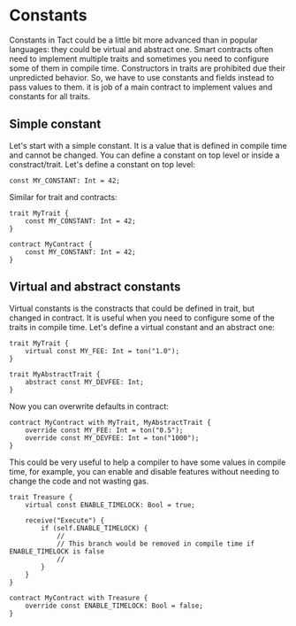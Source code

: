 # Constants

Constants in Tact could be a little bit more advanced than in popular languages: they could be virtual and abstract one. Smart contracts often need to implement multiple traits and sometimes you need to configure some of them in compile time. Constructors in traits are prohibited due their unpredicted behavior. So, we have to use constants and fields instead to pass values to them. it is job of a main contract to implement values and constants for all traits.

## Simple constant

Let's start with a simple constant. It is a value that is defined in compile time and cannot be changed. You can define a constant on top level or inside a constract/trait. Let's define a constant on top level:

```tact
const MY_CONSTANT: Int = 42;
```

Similar for trait and contracts:
    
```tact
trait MyTrait {
    const MY_CONSTANT: Int = 42;
}

contract MyContract {
    const MY_CONSTANT: Int = 42;
}
```

## Virtual and abstract constants

Virtual constants is the constracts that could be defined in trait, but changed in contract. It is useful when you need to configure some of the traits in compile time. Let's define a virtual constant and an abstract one:

```tact
trait MyTrait {
    virtual const MY_FEE: Int = ton("1.0");
}

trait MyAbstractTrait {
    abstract const MY_DEVFEE: Int;
}
```

Now you can overwrite defaults in contract:

```tact
contract MyContract with MyTrait, MyAbstractTrait {
    override const MY_FEE: Int = ton("0.5");
    override const MY_DEVFEE: Int = ton("1000");
}
```

This could be very useful to help a compiler to have some values in compile time, for example, you can enable and disable features without needing to change the code and not wasting gas.

```tact
trait Treasure {
    virtual const ENABLE_TIMELOCK: Bool = true;

    receive("Execute") {
        if (self.ENABLE_TIMELOCK) {
            //
            // This branch would be removed in compile time if ENABLE_TIMELOCK is false
            //
        }
    }
}

contract MyContract with Treasure {
    override const ENABLE_TIMELOCK: Bool = false;
}

```